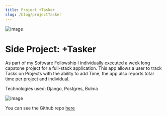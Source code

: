 ```yaml
---
title: Project +Tasker
slug: /blog/projectTasker
---
```


![image](/images/tasker_tiles.png)

# Side Project: +Tasker
As part of my Software Fellowship I individually executed a week long capstone project for a full-stack application. This app allows a user to track Tasks on Projects with the ability to add Time, the app also reports total time per project and individual. 

Technologies used: Django, Postgres, Bulma

![image](/images/WisconsinRender_320_320.png)

You can see the Github repo [here](https://github.com/jrandersen/tasker)